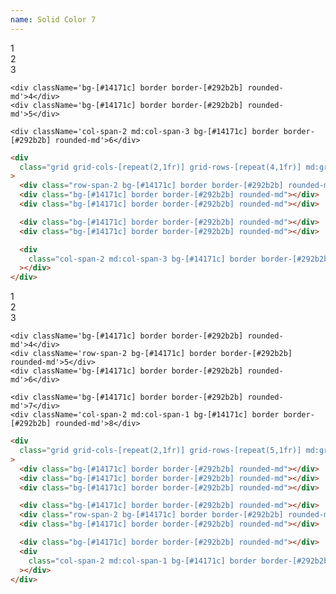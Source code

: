 ```yaml
---
name: Solid Color 7
---
```



<div className='flex flex-row flex-wrap items-center justify-center gap-2 pb-8'>
  <Badge text='#14171c' color='bg-[#14171c]' client:load />
</div>

<div className='flex items-center justify-center p-4 rounded-xl'>
  <div className='grid grid-cols-[repeat(2,1fr)] grid-rows-[repeat(4,1fr)] md:grid-cols-[repeat(3,1fr)] md:grid-rows-[repeat(3,1fr)] gap-x-3 gap-y-4 w-full min-h-[500px] content-bento'>
    <div className='row-span-2 bg-[#14171c] border border-[#292b2b] rounded-md'>1</div>
    <div className='bg-[#14171c] border border-[#292b2b] rounded-md'>2</div>
    <div className='bg-[#14171c] border border-[#292b2b] rounded-md'>3</div>

    <div className='bg-[#14171c] border border-[#292b2b] rounded-md'>4</div>
    <div className='bg-[#14171c] border border-[#292b2b] rounded-md'>5</div>

    <div className='col-span-2 md:col-span-3 bg-[#14171c] border border-[#292b2b] rounded-md'>6</div>

  </div>
</div>

<CodeBlock client:load>

```html
<div
  class="grid grid-cols-[repeat(2,1fr)] grid-rows-[repeat(4,1fr)] md:grid-cols-[repeat(3,1fr)] md:grid-rows-[repeat(3,1fr)] gap-x-3 gap-y-4 w-full min-h-[500px]"
>
  <div class="row-span-2 bg-[#14171c] border border-[#292b2b] rounded-md"></div>
  <div class="bg-[#14171c] border border-[#292b2b] rounded-md"></div>
  <div class="bg-[#14171c] border border-[#292b2b] rounded-md"></div>

  <div class="bg-[#14171c] border border-[#292b2b] rounded-md"></div>
  <div class="bg-[#14171c] border border-[#292b2b] rounded-md"></div>

  <div
    class="col-span-2 md:col-span-3 bg-[#14171c] border border-[#292b2b] rounded-md"
  ></div>
</div>
```

</CodeBlock>

<div className='flex items-center justify-center p-4 rounded-xl'>
  <div className='grid grid-cols-[repeat(2,1fr)] grid-rows-[repeat(5,1fr)] md:grid-cols-[repeat(3,1fr)] md:grid-rows-[repeat(3,1fr)] gap-x-3 gap-y-4 w-full min-h-[500px] content-bento'>
    <div className='bg-[#14171c] border border-[#292b2b] rounded-md'>1</div>
    <div className='bg-[#14171c] border border-[#292b2b] rounded-md'>2</div>
    <div className='bg-[#14171c] border border-[#292b2b] rounded-md'>3</div>

    <div className='bg-[#14171c] border border-[#292b2b] rounded-md'>4</div>
    <div className='row-span-2 bg-[#14171c] border border-[#292b2b] rounded-md'>5</div>
    <div className='bg-[#14171c] border border-[#292b2b] rounded-md'>6</div>

    <div className='bg-[#14171c] border border-[#292b2b] rounded-md'>7</div>
    <div className='col-span-2 md:col-span-1 bg-[#14171c] border border-[#292b2b] rounded-md'>8</div>

  </div>
</div>

<CodeBlock client:load>

```html
<div
  class="grid grid-cols-[repeat(2,1fr)] grid-rows-[repeat(5,1fr)] md:grid-cols-[repeat(3,1fr)] md:grid-rows-[repeat(3,1fr)] gap-x-3 gap-y-4 w-full min-h-[500px]"
>
  <div class="bg-[#14171c] border border-[#292b2b] rounded-md"></div>
  <div class="bg-[#14171c] border border-[#292b2b] rounded-md"></div>
  <div class="bg-[#14171c] border border-[#292b2b] rounded-md"></div>

  <div class="bg-[#14171c] border border-[#292b2b] rounded-md"></div>
  <div class="row-span-2 bg-[#14171c] border border-[#292b2b] rounded-md"></div>
  <div class="bg-[#14171c] border border-[#292b2b] rounded-md"></div>

  <div class="bg-[#14171c] border border-[#292b2b] rounded-md"></div>
  <div
    class="col-span-2 md:col-span-1 bg-[#14171c] border border-[#292b2b] rounded-md"
  ></div>
</div>
```

</CodeBlock>
